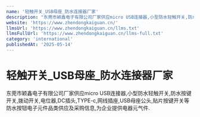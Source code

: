 ```yaml
---
name: '轻触开关_USB母座_防水连接器厂家'
description: "东莞市颖鑫电子有限公司厂家供应micro USB连接器,小型防水轻触开关,防水按键开关,拨动开关,电位器,DC插头,TYPE-c,网线插座,USB母座公头,贴片按键开关等防水按钮电子元件品类供应及采购信息,为企业提供电器元气件."
website: 'https://www.zhendongkaiguan.cn/'
llmsUrl: 'https://www.zhendongkaiguan.cn/llms.txt'
llmsFullUrl: 'https://www.zhendongkaiguan.cn/llms-full.txt'
category: 'international'
publishedAt: '2025-05-14'
---
```


# 轻触开关_USB母座_防水连接器厂家

东莞市颖鑫电子有限公司厂家供应micro USB连接器,小型防水轻触开关,防水按键开关,拨动开关,电位器,DC插头,TYPE-c,网线插座,USB母座公头,贴片按键开关等防水按钮电子元件品类供应及采购信息,为企业提供电器元气件.
